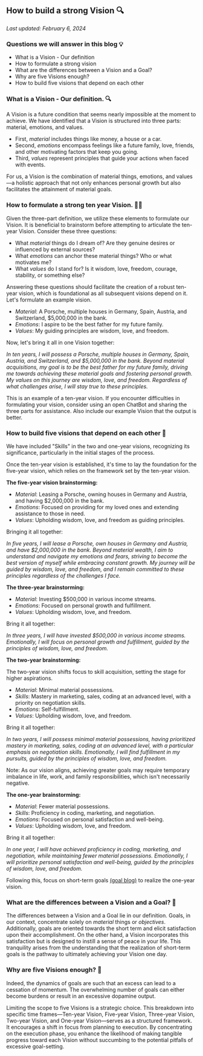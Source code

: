 ## How to build a strong Vision 🔍

_Last updated: February 6, 2024_

### Questions we will answer in this blog 💡

- What is a Vision - Our definition
- How to formulate a strong vision
- What are the differences between a Vision and a Goal?
- Why are five Visions enough?
- How to build five visions that depend on each other

### What is a Vision - Our definition. 🔍

A Vision is a future condition that seems nearly impossible at the moment to achieve. We have identified that a Vision is structured into three parts: material, emotions, and values.

- First, _material_ includes things like money, a house or a car.
- Second, _emotions_ encompass feelings like a future family, love, friends, and other motivating factors that keep you going.
- Third, _values_ represent principles that guide your actions when faced with events.

For us, a Vision is the combination of material things, emotions, and values—a holistic approach that not only enhances personal growth but also facilitates the attainment of material goals.

### How to formulate a strong ten year Vision. 🏋️‍♂️

Given the three-part definition, we utilize these elements to formulate our Vision. It is beneficial to brainstorm before attempting to articulate the ten-year Vision. Consider these three questions:

- What _material_ things do I dream of? Are they genuine desires or influenced by external sources?
- What _emotions_ can anchor these material things? Who or what motivates me?
- What _values_ do I stand for? Is it wisdom, love, freedom, courage, stability, or something else?

Answering these questions should facilitate the creation of a robust ten-year vision, which is foundational as all subsequent visions depend on it.
Let's formulate an example vision.

- _Material_: A Porsche, multiple houses in Germany, Spain, Austria, and Switzerland, $5,000,000 in the bank.
- _Emotions_: I aspire to be the best father for my future family.
- _Values_: My guiding principles are wisdom, love, and freedom.

Now, let's bring it all in one Vision together:

_In ten years, I will possess a Porsche, multiple houses in Germany, Spain, Austria, and Switzerland, and $5,000,000 in the bank.
Beyond material acquisitions, my goal is to be the best father for my future family, driving me towards achieving these material goals and fostering personal growth.
My values on this journey are wisdom, love, and freedom. Regardless of what challenges arise, I will stay true to these principles._

This is an example of a ten-year vision. If you encounter difficulties in formulating your vision, consider using an open ChatBot and sharing the three parts for assistance.
Also include our example Vision that the output is better.

### How to build five visions that depend on each other 🌟

We have included "Skills" in the two and one-year visions, recognizing its significance, particularly in the initial stages of the process.

Once the ten-year vision is established, it's time to lay the foundation for the five-year vision, which relies on the framework set by the ten-year vision.

**The five-year vision brainstorming:**

- _Material_: Leasing a Porsche, owning houses in Germany and Austria, and having $2,000,000 in the bank.
- _Emotions_: Focused on providing for my loved ones and extending assistance to those in need.
- _Values_: Upholding wisdom, love, and freedom as guiding principles.

Bringing it all together:

_In five years, I will lease a Porsche, own houses in Germany and Austria, and have $2,000,000 in the bank. Beyond material wealth, I aim to understand and navigate my emotions and fears, striving to become the best version of myself while embracing constant growth. My journey will be guided by wisdom, love, and freedom, and I remain committed to these principles regardless of the challenges I face._

**The three-year brainstorming:**

- _Material_: Investing $500,000 in various income streams.
- _Emotions_: Focused on personal growth and fulfillment.
- _Values_: Upholding wisdom, love, and freedom.

Bring it all together:

_In three years, I will have invested $500,000 in various income streams. Emotionally, I will focus on personal growth and fulfillment, guided by the principles of wisdom, love, and freedom._

**The two-year brainstorming:**

The two-year vision shifts focus to skill acquisition, setting the stage for higher aspirations.

- _Material_: Minimal material possessions.
- _Skills_: Mastery in marketing, sales, coding at an advanced level, with a priority on negotiation skills.
- _Emotions_: Self-fulfillment.
- _Values_: Upholding wisdom, love, and freedom.

Bring it all together:

_In two years, I will possess minimal material possessions, having prioritized mastery in marketing, sales, coding at an advanced level, with a particular emphasis on negotiation skills. Emotionally, I will find fulfillment in my pursuits, guided by the principles of wisdom, love, and freedom._

Note: As our vision aligns, achieving greater goals may require temporary imbalance in life, work, and family responsibilities, which isn't necessarily negative.

**The one-year brainstorming:**

- _Material_: Fewer material possessions.
- _Skills_: Proficiency in coding, marketing, and negotiation.
- _Emotions_: Focused on personal satisfaction and well-being.
- _Values_: Upholding wisdom, love, and freedom.

Bring it all together:

_In one year, I will have achieved proficiency in coding, marketing, and negotiation, while maintaining fewer material possessions. Emotionally, I will prioritize personal satisfaction and well-being, guided by the principles of wisdom, love, and freedom._

Following this, focus on short-term goals [(goal blog)](https://goalkeepr.io/en/docs/goal) to realize the one-year vision.

### What are the differences between a Vision and a Goal? 🎯

The differences between a Vision and a Goal lie in our definition. Goals, in our context, concentrate solely on _material_ things or _objectives_. Additionally, goals are oriented towards the short term and elicit satisfaction upon their accomplishment.
On the other hand, a Vision incorporates this satisfaction but is designed to instill a sense of peace in your life. This tranquility arises from the understanding that the realization of short-term goals is the pathway to ultimately achieving your Vision one day.

### Why are five Visions enough? 🌟

Indeed, the dynamics of goals are such that an excess can lead to a cessation of momentum.
The overwhelming number of goals can either become burdens or result in an excessive dopamine output.

Limiting the scope to five Visions is a strategic choice.
This breakdown into specific time frames—Ten-year Vision, Five-year Vision, Three-year Vision, Two-year Vision, and One-year Vision—serves as a structured framework.
It encourages a shift in focus from planning to execution. By concentrating on the execution phase, you enhance the likelihood of making tangible progress toward each Vision without succumbing to the potential pitfalls of excessive goal-setting.
